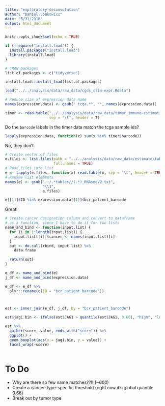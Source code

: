 ```yaml
---
title: "exploratory-deconvolution"
author: "Daniel Spakowicz"
date: "5/31/2018"
output: html_document
---
```


```r
knitr::opts_chunk$set(echo = TRUE)

if (!require("install.load")) {
  install.packages("install.load")
  library(install.load)
}

# CRAN packages
list.of.packages <- c("tidyverse")

install.load::install_load(list.of.packages)
```

```r
load("../../analysis/data/raw_data/cgds_clin-expr.Rdata")

# Reduce size of expression data name
names(expression.data) <- gsub("_tcga.*", "", names(expression.data))
```

```r
timer <- read.table("../../analysis/data/raw_data/timer_immune-estimation.txt",
                    sep = "\t", header = T)
```

Do the `barcode` labels in the timer data match the tcga sample ids?

```r
lapply(expression.data, function(x) sum(x %in% timer$barcode))
```
No, they don't. 

```r
# Create vector of files
e.files <- list.files(path = "../../analysis/data/raw_data/estimate/tables/",
                      full.names = TRUE)
# Read files into list
e <- lapply(e.files, function(x) read.table(x, sep = "\t", header = TRUE))
# Rename list elements
names(e) <- gsub("../.*tables//(.*)_RNAseqV2.txt",
                 "\\1", 
                 e.files)

e[[1]]$ID %in% expression.data[[1]]$bcr_patient_barcode
```

Great!

```r
# Create cancer designation column and convert to dataframe
# as a function, since I have to do it for two lists
name_and_bind <- function(input.list) {
  for (i in 1:length(input.list)) {
    input.list[[i]]$cancer <- names(input.list)[i]
  }
  out <- do.call(rbind, input.list) %>%
    data.frame  
  
  return(out)
}

e_df <- name_and_bind(e)
j_df <- name_and_bind(expression.data)

e_df <- e_df %>%
  plyr::rename(c(ID = "bcr_patient_barcode"))



est <- inner_join(e_df, j_df, by = "bcr_patient_barcode")
```


```r
est$jag1.bin <- ifelse(est$JAG1 > quantile(est$JAG1, 0.66), "high", "low")

est %>%
  gather(score, value, ends_with("score")) %>%
  ggplot() +
  geom_boxplot(aes(x = jag1.bin, y = value)) +
  facet_wrap(~score)
  

```

# To Do

* Why are there so few name matches??!! (~600)
* Create a cancer-type-specific threshold (right now it's global quantile 0.66)
* Break out by tumor type
